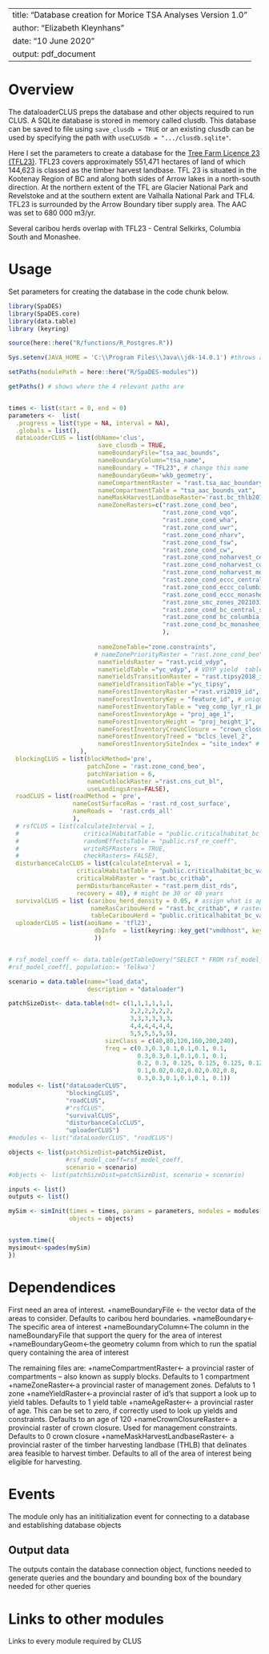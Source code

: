 <!--
Copyright 2020 Province of British Columbia
 
Licensed under the Apache License, Version 2.0 (the "License");
you may not use this file except in compliance with the License.
You may obtain a copy of the License at
 
http://www.apache.org/licenses/LICENSE-2.0
 
Unless required by applicable law or agreed to in writing, software distributed under the License is distributed on an "AS IS" BASIS,
WITHOUT WARRANTIES OR CONDITIONS OF ANY KIND, either express or implied.
See the License for the specific language governing permissions and limitations under the License.-->

---
title: "Database creation for Morice TSA Analyses Version 1.0"
author: "Elizabeth Kleynhans"
date: "10 June 2020"
output: pdf_document
---

# Overview

The dataloaderCLUS preps the database and other objects required to run CLUS. A SQLite database is stored in memory called clusdb. This database can be saved to file using `save_clusdb = TRUE` or an existing clusdb can be used by specifying the path with `useCLUSdb = ".../clusdb.sqlite"`.

Here I set the parameters to create a database for the [Tree Farm Licence 23 (TFL23)](https://www2.gov.bc.ca/assets/gov/farming-natural-resources-and-industry/forestry/timber-tenures/tree-farm-licence/management-plans/tfl-23-08-mngment-plan-10-appendix-8-timber-supply-analysis.pdf). TFL23 covers approximately 551,471 hectares of land of which 144,623 is classed as the timber harvest landbase. TFL 23 is situated in the Kootenay Region of BC and along both sides of Arrow lakes in a north-south direction. At the northern extent of the TFL are Glacier National Park and Revelstoke and at the southern extent are Valhalla National Park and TFL4. TFL23 is surrounded by the Arrow Boundary tiber supply area. The AAC was set to 680 000 m3/yr. 

Several caribou herds overlap with TFL23 - Central Selkirks, Columbia South and Monashee. 


# Usage
Set parameters for creating the database in the code chunk below.

```r
library(SpaDES)
library(SpaDES.core)
library(data.table)
library (keyring)

source(here::here("R/functions/R_Postgres.R"))

Sys.setenv(JAVA_HOME = 'C:\\Program Files\\Java\\jdk-14.0.1') #throws an error if pointing to different version of java (i.e., 32 vs 64 bit)

setPaths(modulePath = here::here("R/SpaDES-modules"))

getPaths() # shows where the 4 relevant paths are 


times <- list(start = 0, end = 0)
parameters <-  list(
  .progress = list(type = NA, interval = NA),
  .globals = list(),
  dataLoaderCLUS = list(dbName='clus',
                         save_clusdb = TRUE,
                         nameBoundaryFile="tsa_aac_bounds",
                         nameBoundaryColumn="tsa_name",
                         nameBoundary = "TFL23", # change this name
                         nameBoundaryGeom='wkb_geometry',
                         nameCompartmentRaster = "rast.tsa_aac_boundary",
                         nameCompartmentTable = "tsa_aac_bounds_vat",
                         nameMaskHarvestLandbaseRaster='rast.bc_thlb2018',
                         nameZoneRasters=c("rast.zone_cond_beo", 
                                           "rast.zone_cond_vqo", 
                                           "rast.zone_cond_wha", 
                                           "rast.zone_cond_uwr", 
                                           "rast.zone_cond_nharv", 
                                           "rast.zone_cond_fsw", 
                                           "rast.zone_cond_cw",
                                           "rast.zone_cond_noharvest_central_selkirks_crithab_or_herd",
                                           "rast.zone_cond_noharvest_columbia_south_crithab_or_herd",
                                           "rast.zone_cond_noharvest_monashee_crithab_or_herd",
                                           "rast.zone_cond_eccc_central_selkirks_crithab_or_herd",
                                           "rast.zone_cond_eccc_columbia_south_crithab_or_herd",
                                           "rast.zone_cond_eccc_monashee_crithab_or_herd",
                                           "rast.zone_smc_zones_20210315",
                                           "rast.zone_cond_bc_central_selkirks_crithab",
                                           "rast.zone_cond_bc_columbia_south_crithab",
                                           "rast.zone_cond_bc_monashee_crithab"
                                           ),
                        
                         nameZoneTable="zone.constraints", 
                        # nameZonePriorityRaster = "rast.zone_cond_beo",
                         nameYieldsRaster = "rast.ycid_vdyp",
                         nameYieldTable ="yc_vdyp", # VDYP yield  table
                         nameYieldsTransitionRaster = "rast.tipsy2018_id", 
                         nameYieldTransitionTable ="yc_tipsy", 
                         nameForestInventoryRaster ="rast.vri2019_id", # raster of the forest inventory 
                         nameForestInventoryKey = "feature_id", # unique id of each polygon 
                         nameForestInventoryTable = "veg_comp_lyr_r1_poly2019",# the invenotry data
                         nameForestInventoryAge = "proj_age_1",  
                         nameForestInventoryHeight = "proj_height_1",
                         nameForestInventoryCrownClosure = "crown_closure",
                         nameForestInventoryTreed = "bclcs_level_2",
                         nameForestInventorySiteIndex = "site_index" # name of the site index column in the inventory data
                    ),
  blockingCLUS = list(blockMethod='pre', 
                      patchZone = 'rast.zone_cond_beo',
                      patchVariation = 6,
                      nameCutblockRaster ="rast.cns_cut_bl",
                      useLandingsArea=FALSE),
  roadCLUS = list(roadMethod = 'pre', 
                  nameCostSurfaceRas = 'rast.rd_cost_surface', 
                  nameRoads =  'rast.crds_all'
                  ),
  # rsfCLUS = list(calculateInterval = 1, 
  #                  criticalHabitatTable = "public.criticalhabitat_bc_vat",
  #                  randomEffectsTable = "public.rsf_re_coeff",
  #                  writeRSFRasters = TRUE,
  #                  checkRasters= FALSE),
  disturbanceCalcCLUS = list(calculateInterval = 1, 
                   criticalHabitatTable = "public.criticalhabitat_bc_vat",
                   criticalHabRaster = "rast.bc_crithab",
                   permDisturbanceRaster = "rast.perm_dist_rds",
                   recovery = 40), # might be 30 or 40 years
  survivalCLUS = list (caribou_herd_density = 0.05, # assign what is appropriate for the herd
                       nameRasCaribouHerd = "rast.bc_crithab", # raster of herd boundaries
                       tableCaribouHerd = "public.criticalhabitat_bc_vat"),
  uploaderCLUS = list(aoiName = 'tfl23',
                        dbInfo  = list(keyring::key_get("vmdbhost", keyring="postgreSQL"), keyring::key_get("vmdbuser", keyring="postgreSQL"), keyring::key_get("vmdbpass", keyring="postgreSQL"),  keyring::key_get("vmdbname", keyring="postgreSQL"))
                        ))


# rsf_model_coeff <- data.table(getTableQuery("SELECT * FROM rsf_model_coeff WHERE population = 'DU9' and  species = 'caribou' and season IN ('A')") )
#rsf_model_coeff[, population:= 'Telkwa']

scenario = data.table(name="load_data", 
                      description = "dataloader")

patchSizeDist<- data.table(ndt= c(1,1,1,1,1,1,
                                  2,2,2,2,2,2,
                                  3,3,3,3,3,3,
                                  4,4,4,4,4,4,
                                  5,5,5,5,5,5), 
                           sizeClass = c(40,80,120,160,200,240), 
                           freq = c(0.3,0.3,0.1,0.1,0.1, 0.1,
                                    0.3,0.3,0.1,0.1,0.1, 0.1,
                                    0.2, 0.3, 0.125, 0.125, 0.125, 0.125,
                                    0.1,0.02,0.02,0.02,0.02,0.8,
                                    0.3,0.3,0.1,0.1,0.1, 0.1))
modules <- list("dataLoaderCLUS", 
                "blockingCLUS", 
                "roadCLUS", 
                #"rsfCLUS", 
                "survivalCLUS",
                "disturbanceCalcCLUS", 
                "uploaderCLUS")
#modules <- list("dataLoaderCLUS", "roadCLUS")

objects <- list(patchSizeDist=patchSizeDist, 
                #rsf_model_coeff=rsf_model_coeff, 
                scenario = scenario)
#objects <- list(patchSizeDist=patchSizeDist, scenario = scenario)

inputs <- list()
outputs <- list()

mySim <- simInit(times = times, params = parameters, modules = modules,
                 objects = objects)


system.time({
mysimout<-spades(mySim)
})

```

# Dependendices

First need an area of interest.
+nameBoundaryFile <- the vector data of the areas to consider. Defaults to caribou herd boundaries.
+nameBoundary<-The specific area of interest
+nameBoundaryColumn<-The column in the nameBoundaryFile that support the query for the area of interest
+nameBoundaryGeom<-the geometry column from which to run the spatial query containing the area of interest

The remaining files are:
+nameCompartmentRaster<- a provincial raster of compartments -- also known as supply blocks. Defaults to 1 compartment
+nameZoneRaster<-a provincial raster of management zones. Defaluts to 1 zone
+nameYieldRaster<-a provincial raster of id's that support a look up to yield tables. Defaults to 1 yield table
+nameAgeRaster<- a provincial raster of age. This can be set to zero, if correctly used to look up yields and constraints. Defaults to an age of 120
+nameCrownClosureRaster<- a provincial raster of crown closure. Used for management constraints. Defaults to 0 crown closure
+nameMaskHarvestLandbaseRaster<- a provincial raster of the timber harvesting landbase (THLB) that delinates area feasible to harvest timber. Defaults to all of the area of interest being eligible for harvesting.

# Events

The module only has an inititialization event for connecting to a database and establishing database objects


## Output data

The outputs contain the database connection object, functions needed to generate queries and the boundary and bounding box of the boundary needed for other queries

# Links to other modules

Links to every module required by CLUS

